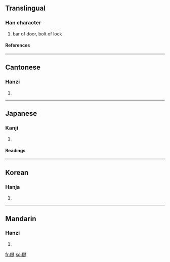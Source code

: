 ==Translingual==
===Han character===
{{Han char|rn=75|rad=木|as=09|sn=13|four=4594<sub>4</sub>|canj=木弓大手 (DNKQ)}}
# bar of door, bolt of lock
====References====
{{Han ref|kx=0539.180|dkj=15136|dj=0927.040|hdz=21240.020|uh=6957|ud=26967|bh=DDD4|bd=56788}}

----
==Cantonese==
===Hanzi===
{{yue-hanzi|jyut=|y=kin2}}
# {{defn|Cantonese}}

----
==Japanese==
===Kanji===
{{ja-kanji|grade=|rs=木09}}
# {{defn|Japanese}} 
====Readings====
{{ja-readings|on=[[けん]] (ken), [[ごん]] (gon)|kun=[[かんぬき]] (kannuki)}}

----
==Korean==
===Hanja===
{{ko-hanja|hangeul=건|eumhun=|rv=geon|mr=kŏn|y=ken}}
# {{defn|Korean}}

----
==Mandarin==
===Hanzi===
{{cmn-hanzi|pin=[[jiǎn]] (jian3), [[jiàn]] (jian4)|wg=chien<sup>3</sup>, chien<sup>4</sup>}}
# {{defn|Mandarin}}

[[fr:楗]]
[[ko:楗]]